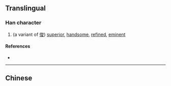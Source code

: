 {{character info}}
==Translingual==

===Han character===
{{Han char|rn=9|rad=人|as=10|sn=12|four=|canj=OOGS|ids=⿰亻隽}}

# (a variant of [[俊]]) [[superior]], [[handsome]], [[refined]], [[eminent]]

====References====
* {{Han ref|kx=0114.051|hdz=10203.090|uh=347A|ud=13434}}

----

==Chinese==
{{zh-see|俊|v}}